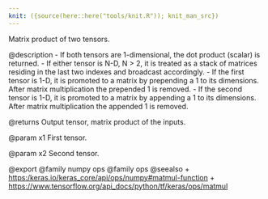 ```yaml
---
knit: ({source(here::here("tools/knit.R")); knit_man_src})
---
```

Matrix product of two tensors.

@description
- If both tensors are 1-dimensional, the dot product (scalar) is returned.
- If either tensor is N-D, N > 2, it is treated as a stack of matrices
  residing in the last two indexes and broadcast accordingly.
- If the first tensor is 1-D, it is promoted to a matrix by prepending
  a 1 to its dimensions. After matrix multiplication the prepended
  1 is removed.
- If the second tensor is 1-D, it is promoted to a matrix by appending a 1
  to its dimensions. After matrix multiplication the appended 1 is removed.

@returns
    Output tensor, matrix product of the inputs.

@param x1
First tensor.

@param x2
Second tensor.

@export
@family numpy ops
@family ops
@seealso
+ <https:/keras.io/keras_core/api/ops/numpy#matmul-function>
+ <https://www.tensorflow.org/api_docs/python/tf/keras/ops/matmul>
